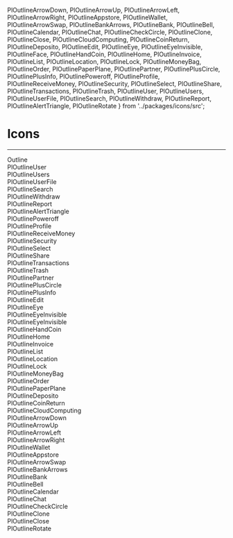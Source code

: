   PlOutlineArrowDown,
  PlOutlineArrowUp,
  PlOutlineArrowLeft,
  PlOutlineArrowRight,
  PlOutlineAppstore,
  PlOutlineWallet,
  PlOutlineArrowSwap,
  PlOutlineBankArrows,
  PlOutlineBank,
  PlOutlineBell,
  PlOutlineCalendar,
  PlOutlineChat,
  PlOutlineCheckCircle,
  PlOutlineClone,
  PlOutlineClose,
  PlOutlineCloudComputing,
  PlOutlineCoinReturn,
  PlOutlineDeposito,
  PlOutlineEdit,
  PlOutlineEye,
  PlOutlineEyeInvisible,
  PlOutlineFace,
  PlOutlineHandCoin,
  PlOutlineHome,
  PlOutlineInvoice,
  PlOutlineList,
  PlOutlineLocation,
  PlOutlineLock,
  PlOutlineMoneyBag,
  PlOutlineOrder,
  PlOutlinePaperPlane,
  PlOutlinePartner,
  PlOutlinePlusCircle,
  PlOutlinePlusInfo,
  PlOutlinePoweroff,
  PlOutlineProfile,
  PlOutlineReceiveMoney,
  PlOutlineSecurity,
  PlOutlineSelect,
  PlOutlineShare,
  PlOutlineTransactions,
  PlOutlineTrash,
  PlOutlineUser,
  PlOutlineUsers,
  PlOutlineUserFile,
  PlOutlineSearch,
  PlOutlineWithdraw,
  PlOutlineReport,
  PlOutlineAlertTriangle,
  PlOutlineRotate
} from '../packages/icons/src';

<Meta title="Docs/Icons" />

<style>{`
  .subheading {
    font-weight: 900;
    font-size: 14px;
    color: #565e6d;
    text-transform: uppercase;
    margin-bottom: 12px;
    margin-top: 40px;
  }
  .container{
    display: flex;
    flex-wrap: wrap;
    align-items: center;
    justify-content: flex-start;
    width: 100%;
    background: #f9f9f9;
    padding: 10px;
  }
  .element{
    display: flex;
    align-items: center;
    justify-content: center;
    flex-direction: column;
    width: 140px;
    height: 60px;
    border: 1px solid #fff;
    padding: 10px;
    box-sizing: content-box;
  }
  .title{
    font-size: 14px;
    margin-top: auto;
  }
`}</style>

# Icons
<hr />
<div className="subheading">Outline</div>

<div className="container">
  <div className="element">
    <PlOutlineUser size={25} />
    <span className="title">PlOutlineUser</span>
  </div>
  <div className="element">
    <PlOutlineUsers />
    <span className="title">PlOutlineUsers</span>
  </div>
  <div className="element">
    <PlOutlineUserFile />
    <span className="title">PlOutlineUserFile</span>
  </div>
  <div className="element">
    <PlOutlineSearch />
    <span className="title">PlOutlineSearch</span>
  </div>
  <div className="element">
    <PlOutlineWithdraw />
    <span className="title">PlOutlineWithdraw</span>
  </div>
  <div className="element">
    <PlOutlineReport />
    <span className="title">PlOutlineReport</span>
  </div>
  <div className="element">
    <PlOutlineAlertTriangle />
    <span className="title">PlOutlineAlertTriangle</span>
  </div>
  <div className="element">
    <PlOutlinePoweroff />
    <span className="title">PlOutlinePoweroff</span>
  </div>
  <div className="element">
    <PlOutlineProfile />
    <span className="title">PlOutlineProfile</span>
  </div>
  <div className="element">
    <PlOutlineReceiveMoney />
    <span className="title">PlOutlineReceiveMoney</span>
  </div>
  <div className="element">
    <PlOutlineSecurity />
    <span className="title">PlOutlineSecurity</span>
  </div>
  <div className="element">
    <PlOutlineSelect />
    <span className="title">PlOutlineSelect</span>
  </div>
  <div className="element">
    <PlOutlineShare />
    <span className="title">PlOutlineShare</span>
  </div>
  <div className="element">
    <PlOutlineTransactions />
    <span className="title">PlOutlineTransactions</span>
  </div>
  <div className="element">
    <PlOutlineTrash />
    <span className="title">PlOutlineTrash</span>
  </div>
  <div className="element">
    <PlOutlinePartner />
    <span className="title">PlOutlinePartner</span>
  </div>
  <div className="element">
    <PlOutlinePlusCircle />
    <span className="title">PlOutlinePlusCircle</span>
  </div>
  <div className="element">
    <PlOutlinePlusInfo />
    <span className="title">PlOutlinePlusInfo</span>
  </div>
  <div className="element">
    <PlOutlineEdit />
    <span className="title">PlOutlineEdit</span>
  </div>
  <div className="element">
    <PlOutlineEye />
    <span className="title">PlOutlineEye</span>
  </div>
  <div className="element">
    <PlOutlineEyeInvisible />
    <span className="title">PlOutlineEyeInvisible</span>
  </div>
  <div className="element">
    <PlOutlineEyeInvisible />
    <span className="title">PlOutlineEyeInvisible</span>
  </div>
  <div className="element">
    <PlOutlineHandCoin />
    <span className="title">PlOutlineHandCoin</span>
  </div>
  <div className="element">
    <PlOutlineHome />
    <span className="title">PlOutlineHome</span>
  </div>
  <div className="element">
    <PlOutlineInvoice />
    <span className="title">PlOutlineInvoice</span>
  </div>
  <div className="element">
    <PlOutlineList />
    <span className="title">PlOutlineList</span>
  </div>
  <div className="element">
    <PlOutlineLocation />
    <span className="title">PlOutlineLocation</span>
  </div>
  <div className="element">
    <PlOutlineLock />
    <span className="title">PlOutlineLock</span>
  </div>
  <div className="element">
    <PlOutlineMoneyBag />
    <span className="title">PlOutlineMoneyBag</span>
  </div>
  <div className="element">
    <PlOutlineOrder />
    <span className="title">PlOutlineOrder</span>
  </div>
  <div className="element">
    <PlOutlinePaperPlane />
    <span className="title">PlOutlinePaperPlane</span>
  </div>

  <div className="element">
    <PlOutlineDeposito />
    <span className="title">PlOutlineDeposito</span>
  </div>
  <div className="element">
    <PlOutlineCoinReturn />
    <span className="title">PlOutlineCoinReturn</span>
  </div>
  <div className="element">
    <PlOutlineCloudComputing />
    <span className="title">PlOutlineCloudComputing</span>
  </div>
  <div className="element">
    <PlOutlineArrowDown />
    <span className="title">PlOutlineArrowDown</span>
  </div>
  <div className="element">
    <PlOutlineArrowUp />
    <span className="title">PlOutlineArrowUp</span>
  </div>
  <div className="element">
    <PlOutlineArrowLeft />
    <span className="title">PlOutlineArrowLeft</span>
  </div>
  <div className="element">
    <PlOutlineArrowRight />
    <span className="title">PlOutlineArrowRight</span>
  </div>
  <div className="element">
    <PlOutlineWallet />
    <span className="title">PlOutlineWallet</span>
  </div>
  <div className="element">
    <PlOutlineAppstore />
    <span className="title">PlOutlineAppstore</span>
  </div>
  <div className="element">
    <PlOutlineArrowSwap />
    <span className="title">PlOutlineArrowSwap</span>
  </div>
  <div className="element">
    <PlOutlineBankArrows />
    <span className="title">PlOutlineBankArrows</span>
  </div>
  <div className="element">
    <PlOutlineBank />
    <span className="title">PlOutlineBank</span>
  </div>
  <div className="element">
    <PlOutlineBell />
    <span className="title">PlOutlineBell</span>
  </div>
  <div className="element">
    <PlOutlineCalendar />
    <span className="title">PlOutlineCalendar</span>
  </div>
  <div className="element">
    <PlOutlineChat />
    <span className="title">PlOutlineChat</span>
  </div>
  <div className="element">
    <PlOutlineCheckCircle />
    <span className="title">PlOutlineCheckCircle</span>
  </div>
  <div className="element">
    <PlOutlineClone />
    <span className="title">PlOutlineClone</span>
  </div>
  <div className="element">
    <PlOutlineClose />
    <span className="title">PlOutlineClose</span>
  </div>
  <div className="element">
    <PlOutlineRotate />
    <span className="title">PlOutlineRotate</span>
  </div>
</div>

